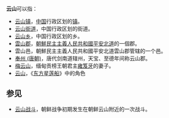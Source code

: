 '''云山'''可以指：
* [[云山镇|云山镇]]，[[中华人民共和国|中国]]行政区划的[[镇|镇]]。
* [[云山街道|云山街道]]，中国行政区划的街道。
* [[云山乡|云山乡]]，中国行政区划的乡。
* [[雲山郡|雲山郡]]，[[朝鮮民主主義人民共和國|朝鮮民主主義人民共和國]][[平安北道|平安北道]]的一個郡。
* 雲山邑，朝鮮民主主義人民共和國平安北道雲山郡管辖的一个邑。
* [[奉州_(唐朝)|奉州 (唐朝)]]，唐代剑南道辖州，天宝、至德年间称云山郡。
* [[梅云山|梅云山]]，缅甸贡榜王朝君主[[雍笈牙|雍笈牙]]的妻子。
* [[东方星莲船#云山|云山]]，《[[东方星莲船|东方星莲船]]》中的角色

== 参见 ==
* [[云山战斗|云山战斗]]，朝鲜战争初期发生在朝鲜云山附近的一次战斗。

{{disambig}}